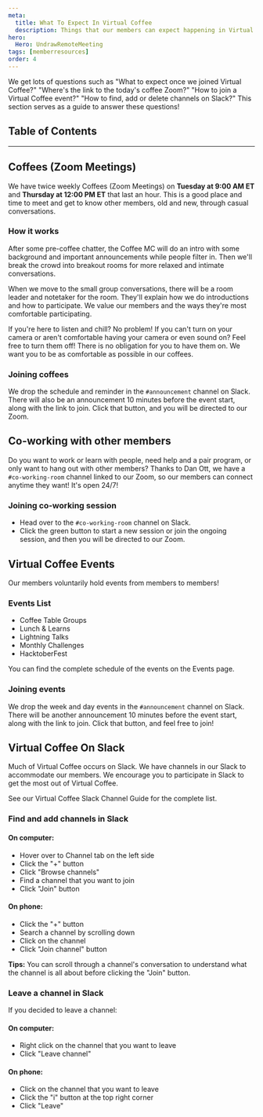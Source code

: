 ```yaml
---
meta:
  title: What To Expect In Virtual Coffee
  description: Things that our members can expect happening in Virtual Coffee (with how-to instructions).
hero:
  Hero: UndrawRemoteMeeting
tags: [memberresources]
order: 4
---
```



<TextContainer background="light" showBackToTopLink={false}>

<LeadText>

We get lots of questions such as "What to expect once we joined Virtual Coffee?" "Where's the link to the today's coffee Zoom?" "How to join a Virtual Coffee event?" "How to find, add or delete channels on Slack?"
This section serves as a guide to answer these questions!

</LeadText>

</TextContainer>

## Table of Contents

<TextContainer>

---

## Coffees (Zoom Meetings)

<LeadText>

We have twice weekly Coffees (Zoom Meetings) on **Tuesday at 9:00 AM ET** and **Thursday at 12:00 PM ET** that last an hour. This is a good place and time to meet and get to know other members, old and new, through casual conversations.

</LeadText>

### How it works

After some pre-coffee chatter, the Coffee MC will do an intro with some background and important announcements while people filter in. Then we'll break the crowd into breakout rooms for more relaxed and intimate conversations.

When we move to the small group conversations, there will be a room leader and notetaker for the room. They'll explain how we do introductions and how to participate. We value our members and the ways they're most comfortable participating.

If you're here to listen and chill? No problem! If you can't turn on your camera or aren't comfortable having your camera or even sound on? Feel free to turn them off! There is no obligation for you to have them on. We want you to be as comfortable as possible in our coffees.

### Joining coffees

We drop the schedule and reminder in the `#announcement` channel on Slack. There will also be an announcement 10 minutes before the event start, along with the link to join. Click that button, and you will be directed to our Zoom.

</TextContainer>

<TextContainer>

## Co-working with other members

<LeadText>

Do you want to work or learn with people, need help and a pair program, or only want to hang out with other members? Thanks to Dan Ott, we have a `#co-working-room` channel linked to our Zoom, so our members can connect anytime they want! It's open 24/7!

</LeadText>

### Joining co-working session

- Head over to the `#co-working-room` channel on Slack.
- Click the green button to start a new session or join the ongoing session, and then you will be directed to our Zoom.

</TextContainer>

<TextContainer>

## Virtual Coffee Events

<LeadText>

Our members voluntarily hold events from members to members!

</LeadText>

### Events List

- <Link to="/resources/virtual-coffee/coffee-table-groups">
  	Coffee Table Groups
  </Link>
- <Link to="/resources/virtual-coffee/get-involved/lunch-and-learns">
  	Lunch & Learns
  </Link>
- <Link to="/resources/virtual-coffee/lightning-talks">Lightning Talks</Link>
- <Link to="/resources/virtual-coffee/monthly-challenges">
  	Monthly Challenges
  </Link>
- <Link to="/resources/virtual-coffee/hacktoberfest">HacktoberFest</Link>

You can find the complete schedule of the events on the <Link to="/events">Events page</Link>.

### Joining events

We drop the week and day events in the `#announcement` channel on Slack. There will be another announcement 10 minutes before the event start, along with the link to join. Click that button, and feel free to join!

</TextContainer>

<TextContainer>

## Virtual Coffee On Slack

<LeadText>

Much of Virtual Coffee occurs on Slack. We have channels in our Slack to accommodate our members. We encourage you to participate in Slack to get the most out of Virtual Coffee.

See our <Link to="/slack-channel-guide">Virtual Coffee Slack Channel Guide</Link> for the complete list.

</LeadText>

### Find and add channels in Slack

#### On computer:

- Hover over to Channel tab on the left side
- Click the "+" button
- Click "Browse channels"
- Find a channel that you want to join
- Click "Join" button

#### On phone:

- Click the "+" button
- Search a channel by scrolling down
- Click on the channel
- Click "Join channel" button

**Tips:** You can scroll through a channel's conversation to understand what the channel is all about before clicking the "Join" button.

### Leave a channel in Slack

If you decided to leave a channel:

#### On computer:

- Right click on the channel that you want to leave
- Click "Leave channel"

#### On phone:

- Click on the channel that you want to leave
- Click the "i" button at the top right corner
- Click "Leave"

</TextContainer>
